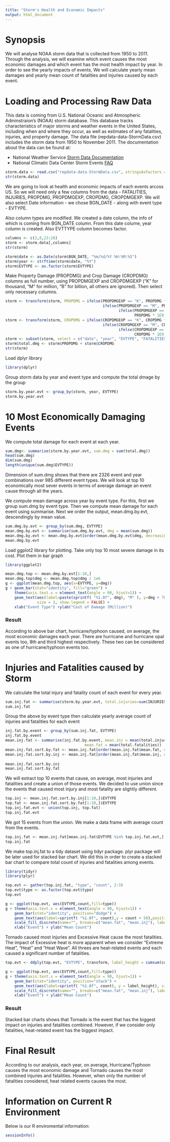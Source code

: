 ```yaml
---
title: "Storm's Health and Economic Impacts"
output: html_document
---
```

# Synopsis
We will analyse NOAA storm data that is collected from 1950 to 2011. Through the analysis, we will examine which event causes the most economic damages and which event has the most health impact by year. In order to see the yearly impacts of events, We will calculate yearly mean damages and yearly mean count of fatalities and injuries caused by each event.

# Loading and Processing Raw Data
This data is coming from U.S. National Oceanic and Atmospheric Adminstraion's (NOAA) storm database. This database tracks characteristics of major storms and weather events in the United States, including when and where they occur, as well as estimates of any fatalities, injuries, and property damage.
The data file (repdata-data-StormData.csv) includes the storm data from 1950 to November 2011. The documentation about the data can be found at:

* National Weather Service [Storm Data Documentation](https://d396qusza40orc.cloudfront.net/repdata%2Fpeer2_doc%2Fpd01016005curr.pdf) 
* National Climatic Data Center Storm Events [FAQ](https://d396qusza40orc.cloudfront.net/repdata%2Fpeer2_doc%2FNCDC%20Storm%20Events-FAQ%20Page.pdf)

```r
storm.data <- read.csv("repdata-data-StormData.csv", stringsAsFactors = FALSE)
str(storm.data)
```

We are going to look at health and economic impacts of each events arcoss US. So we will need only a few columns from the data -  FATALITIES, INJURIES, PROPDMG, PROPDMGEXP, CROPDMG, CROPDMGEXP. We will also select Date information - we chose BGN_DATE - along with event type - EVTYPE.

Also column types are modified. We created a date column, the info of which is coming from BGN_DATE column. From this date colume, year column is created. Also EVTTYPE column becomes factor.

```r
columns <- c(2,8,23:28)
storm <- storm.data[,columns]
str(storm)

storm$date <- as.Date(storm$BGN_DATE, "%m/%d/%Y %H:%M:%S")
storm$year <- strftime(storm$date, "%Y")
storm$EVTYPE <- as.factor(storm$EVTYPE)
```

Make Property Damage (PROPDMG) and Crop Damage (CROPDMG) columns as full number, using PROPDMGEXP and CROPDMGEXP ("K" for thousand, "M" for million, "B" for billion, all others are ignored).
Then select only necessary columns.

```r
storm <- transform(storm, PROPDMG = ifelse(PROPDMGEXP == "K", PROPDMG * 1E3, 
                                           ifelse(PROPDMGEXP == "M", PROPDMG * 1E6, 
                                                  ifelse(PROPDMGEXP == "B", 
                                                         PROPDMG * 1E9, PROPDMG))))
storm <- transform(storm, CROPDMG = ifelse(CROPDMGEXP == "K", CROPDMG * 1E3, 
                                           ifelse(CROPDMGEXP == "M", CROPDMG * 1E6, 
                                                  ifelse(CROPDMGEXP == "B", 
                                                         CROPDMG * 1E9, CROPDMG))))
storm <- subset(storm, select = c("date", "year", "EVTYPE", "FATALITIES", "INJURIES", "PROPDMG", "CROPDMG"))
storm$total.dmg <- storm$PROPDMG + storm$CROPDMG
str(storm)
```

Load dplyr library

```r
library(dplyr)
```

Group storm data by year and event type and compute the total dmage by the group
```r
storm.by.year.evt <- group_by(storm, year, EVTYPE)
storm.by.year.evt
```

# 10 Most Economically Damaging Events

We compute total damage for each event at each year.

```r
sum.dmg<- summarise(storm.by.year.evt, sum.dmg = sum(total.dmg))
head(sum.dmg)
dim(sum.dmg)
length(unique(sum.dmg$EVTYPE))
```

Dimension of sum.dmg shows that there are 2326 event and year combinations over 985 different event types.  We will look at top 10 economically most sever events in terms of average damage an event cause through all the years. 

We compute mean damage across year by event type. For this, first we group sum.dmg by event type. Then we compute mean damage for each event using summarise. Next we order the output, mean.dmg.by.evt, descendingly by mean value.


```r
sum.dmg.by.evt <- group_by(sum.dmg, EVTYPE)
mean.dmg.by.evt <- summarise(sum.dmg.by.evt, dmg = mean(sum.dmg))
mean.dmg.by.evt <- mean.dmg.by.evt[order(mean.dmg.by.evt$dmg, decreasing = TRUE),]
mean.dmg.by.evt
```

Load ggplot2 library for plotting.
Take only top 10 most severe damage in its cost. Plot them in bar graph

```r
library(ggplot2)
```

```r
mean.dmg.top <- mean.dmg.by.evt[1:10,]
mean.dmg.top$dmg <- mean.dmg.top$dmg / 1e6
g <- ggplot(mean.dmg.top, aes(x=EVTYPE, y=dmg))
g + geom_bar(stat="identity", fill="green") +  
    theme(axis.text.x = element_text(angle = 90, hjust=1)) +
    geom_text(aes(label=paste(sprintf( "%1.0f", dmg), "M" ), y=dmg + 700, colour = "pink" ),
              size = 3, show.legend = FALSE) +
    xlab("Event Type") +ylab("Cost of Damage (Million)")
```

### Result
According to above bar chart, hurricane/typhoon caused, on average, the most economic damages each year. There are hurricane and hurricane opal events too, 8th and third highest respectively. These two can be considered as one of hurricane/typhoon events too.

# Injuries and Fatalities caused by Storm
We calculate the total injury and fatality count of each event for every year.

```r
sum.inj.fat <- summarise(storm.by.year.evt, total.injuries=sum(INJURIES), total.fatalities = sum(FATALITIES))
sum.inj.fat
```

Group the above by event type then calculate yearly average count of injuries and fatalities for each event

```r
inj.fat.by.event <- group_by(sum.inj.fat, EVTYPE)
inj.fat.by.event
mean.inj.fat <- summarise(inj.fat.by.event, mean.inj = mean(total.injuries), 
                                   mean.fat = mean(total.fatalities))
mean.inj.fat.sort.by.fat <- mean.inj.fat[order(mean.inj.fat$mean.fat, decreasing = TRUE),]
mean.inj.fat.sort.by.inj <- mean.inj.fat[order(mean.inj.fat$mean.inj, decreasing = TRUE),]
 
mean.inj.fat.sort.by.inj
mean.inj.fat.sort.by.fat

```
We will extract top 10 events that cause, on average, most injuries and fatalities and create a union of those events. We decided to use union since the events that caused most injury and most fatality are slightly different.

```r
top.inj <- mean.inj.fat.sort.by.inj[1:10,]$EVTYPE
top.fat <- mean.inj.fat.sort.by.fat[1:10,]$EVTYPE
top.inj.fat.evt <- union(top.inj, top.fat)
top.inj.fat.evt
```
We got 15 events from the union. We make a data frame with average count from the events.

```r
top.inj.fat <- mean.inj.fat[mean.inj.fat$EVTYPE %in% top.inj.fat.evt,]
top.inj.fat
```

We make top.inj.fat to a tidy dataset using tidyr package. plyr package will be later used for stacked bar chart. We did this in order to create a stacked bar chart to compare total count of injuries and fatalities among events.
```r
library(tidyr)
library(plyr)
```
```r
top.evt <- gather(top.inj.fat, "type", "count", 2:3)
top.evt$type <- as.factor(top.evt$type)
top.evt
```
```r
g <- ggplot(top.evt, aes(EVTYPE,count,fill=type))
g + theme(axis.text.x = element_text(angle = 90, hjust=1)) +
    geom_bar(stat="identity", position="dodge") +
    geom_text(aes(label=sprintf( "%1.0f", count),y = count + 50),position=position_dodge(width=1), size=2.5) +
    scale_fill_discrete(name="", breaks=c("mean.fat", "mean.inj"), labels=c("fatalities","injuries")) +
    xlab("Event") + ylab("Mean Count")
```

Tornado caused most injuries and Excessive Heat cause the most fatalities. The impact of Excessive heat is more apparent when we consider "Extreme Heat", "Heat" and "Heat Wave". All threes are heat-related events and each caused a significant number of fatalities.

```r
top.evt <- ddply(top.evt, "EVTYPE", transform, label_height = cumsum(count) - count / 2 )
```

```r
g <- ggplot(top.evt, aes(EVTYPE,count,fill=type))
g + theme(axis.text.x = element_text(angle = 90, hjust=1)) +
    geom_bar(stat="identity", position="stack") +
    geom_text(aes(label=sprintf( "%1.0f", count), y = label_height), size=2.2) +
    scale_fill_discrete(name="", breaks=c("mean.fat", "mean.inj"), labels=c("fatalities","injuries")) +
    xlab("Event") + ylab("Mean Count")
```
### Result
Stacked bar charts shows that Tornado is the event that has the biggest impact on injuries and fatalities combined. However, if we consider only fatalities, heat-related event has the biggest impact.

# Final Result
According to our analysis, each year, on average, Hurricane/Typhoon causes the most economic damage and Tornado causes the most combined injuries and fatalities. However, when only the number of fatalities considered, heat related events causes the most.


# Information on Current R Environment

Below is our R enviromental information:
```r
sessionInfo()
```
